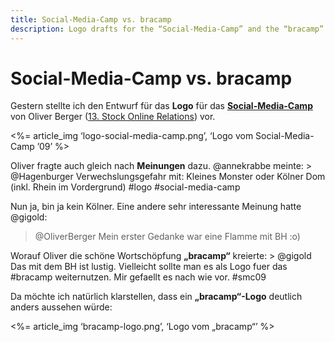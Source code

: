 ```yaml
---
title: Social-Media-Camp vs. bracamp
description: Logo drafts for the “Social-Media-Camp” and the “bracamp”
---
```



Social-Media-Camp vs. bracamp
=============================

Gestern stellte ich den Entwurf für das **Logo** für das **[Social-Media-Camp](http://www.socialmedia-camp.de/)** von Oliver Berger ([13. Stock Online Relations](http://blog.13stock.de)) vor.

<%= article_img 'logo-social-media-camp.png', 'Logo vom Social-Media-Camp ’09' %>

Oliver fragte auch gleich nach **Meinungen** dazu. @annekrabbe meinte:
>   @Hagenburger Verwechslungsgefahr mit: Kleines Monster oder Kölner Dom (inkl. Rhein im Vordergrund) #logo #social-media-camp

Nun ja, bin ja kein Kölner. Eine andere sehr interessante Meinung hatte @gigold:

>   @OliverBerger Mein erster Gedanke war eine Flamme mit BH :o)

Worauf Oliver die schöne Wortschöpfung **„bracamp“** kreierte:
>   @gigold Das mit dem BH ist lustig. Vielleicht sollte man es als Logo fuer das #bracamp weiternutzen. Mir gefaellt es nach wie vor. #smc09

Da möchte ich natürlich klarstellen, dass ein **„bracamp“-Logo** deutlich anders aussehen würde:

<%= article_img 'bracamp-logo.png', 'Logo vom „bracamp“' %>
